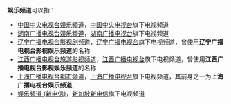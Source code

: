 '''娱乐频道'''可以指：

* [[中国中央电视台娱乐频道|中国中央电视台娱乐频道]]，[[中国中央电视台|中国中央电视台]]旗下电视频道
* [[湖南广播电视台娱乐频道|湖南广播电视台娱乐频道]]，[[湖南广播电视台|湖南广播电视台]]旗下电视频道
* [[辽宁广播电视台影视剧频道|辽宁广播电视台影视剧频道]]，[[辽宁广播电视台|辽宁广播电视台]]旗下电视频道，曾使用'''辽宁广播电视台影视娱乐频道'''的名称
* [[江西广播电视台旅游影视频道|江西广播电视台旅游影视频道]]，[[江西广播电视台|江西广播电视台]]旗下电视频道，曾使用'''江西广播电视台影视娱乐频道'''的名称
* [[上海广播电视台都市频道|上海广播电视台都市频道]]，[[上海广播电视台|上海广播电视台]]旗下电视频道，其前身之一为'''上海广播电视台娱乐频道'''
* [[娱乐频道_(新电信)|娱乐频道 (新电信)]]，[[新加坡新电信|新加坡新电信]]旗下电视频道

{{disambig|cat=四字消歧义}}